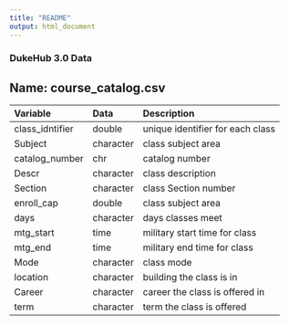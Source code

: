 ```yaml
---
title: "README"
output: html_document
---
```


### DukeHub 3.0 Data 

## Name: course_catalog.csv

|Variable         |Data         |Description |
|:----------------|:-----------|:--------------------|
|class_idntifier| double| unique identifier for each class|
|Subject    | character|class subject area| 
|catalog_number   |chr |catalog number| 
|Descr   | character|class description| 
|Section    | character| class Section number| 
|enroll_cap   | double|class subject area| 
|days  | character| days classes meet| 
|mtg_start   | time| military start time for class| 
|mtg_end   | time| military end time for class| 
|Mode   | character | class mode |
|location   | character | building the class is in |
|Career  | character | career the class is offered in|
|term  | character | term the class is offered |
